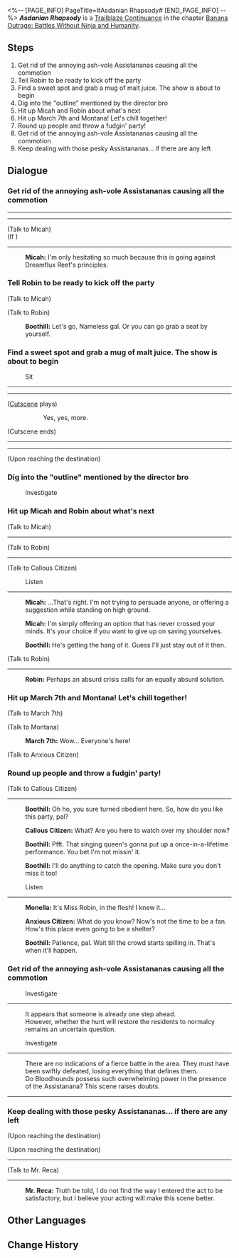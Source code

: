 <%-- [PAGE_INFO]
PageTitle=#Asdanian Rhapsody#
[END_PAGE_INFO] --%>
{{Stub|Dialogue.}}
{{Mission Infobox
|id            = 1034209
|title         = 
|image         = Mission Asdanian Rhapsody.png{{subst:void|<!--$UPLOAD:<<SpriteOutput/Chronicle/1034209.png>-<Mission Asdanian Rhapsody.png>-<Fate's Atlas Images>>-->}}
|type          = Trailblaze Continuance
|event_name    = 
|chapter       = Banana Outrage: Battles Without Ninja and Humanity
|requirements  = [[Trailblaze Continuance]] ''[[The Men Who Tread on the Monkey's Tail]]'' completed
|summary       = Dreamflux Reef remains plagued by the memetic virus, prompting Mr. Reca to bring over a new "outline." Following his curriculum, Boothill gathers the townspeople for a party. With Robin as the MC, the power of Harmony descends through electronic dance music, successfully dispersing the influence of Slumbernana Monkey.
|characters    = Anxious Citizen; Boothill; Callous Citizen; March 7th; Micah; Monella; Mr. Reca; Robin; Trailblazer
|startLocation = [[Penacony]] - [[Dreamflux Reef]]
|world         = Penacony
|area          = Dreamflux Reef
|prev          = The Men Who Tread on the Monkey's Tail
|next          = Battles Without Ninja and Humanity
|rewards       = Trailblaze EXP*300; Stellar Jade*40; Refined Aether*4; Lost Crystal*3; Credit*30,000
}}
'''''Asdanian Rhapsody''''' is a [[Trailblaze Continuance]] in the chapter [[Banana Outrage: Battles Without Ninja and Humanity]].

==Steps==
# Get rid of the annoying ash-vole Assistananas causing all the commotion
# Tell Robin to be ready to kick off the party
# Find a sweet spot and grab a mug of malt juice. The show is about to begin
# Dig into the "outline" mentioned by the director bro
# Hit up Micah and Robin about what's next
# Hit up March 7th and Montana! Let's chill together!
# Round up people and throw a fudgin' party!
# Get rid of the annoying ash-vole Assistananas causing all the commotion
# Keep dealing with those pesky Assistananas... if there are any left

<!--
==Gameplay Notes==

--><!--
==Trial Character==

-->
==Dialogue==
{{Stub Dialogue}}
===Get rid of the annoying ash-vole Assistananas causing all the commotion{{subst:void|<!--103420901-->}}===
{{Mission Description|type=continuance|location=Dreamflux Reef|These lil' fudgin' monkeys are tossing banana peels everywhere like it's nobody's business. Since there's no janitor in this dump, you might as well lend a hand in cleaning up.<br />With your pistols as your broom, of course.}}
{{Dialogue Start}}
----
:{{tx}}
----
:{{tx}}

;(Talk to Micah)
;(If {{cx}}<!--SubMission Finish: 103420901-->)
----
:{{A|VO chapter3 38 micah 110.ogg}} '''Micah:''' I'm only hesitating so much because this is going against Dreamflux Reef's principles.
{{Dialogue End}}

===Tell Robin to be ready to kick off the party{{subst:void|<!--103420907-->}}===
{{Mission Description|type=continuance|location=Dreamflux Reef|update|This hunt is a blast, with tasty malt juice, hilarious monkeys, and a fudgin' awesome party! Yeah, it's a bit off the wall, and things don't always add up, but just like they say in the movie you watched last time... Dang, what was that line again...?<br />"If everything can be explained, this world would lose its touch of enigma."}}
{{Dialogue Start}}

;(Talk to Micah)
:{{tx}}

;(Talk to Robin)
:{{tx}}

:{{A|VO chapter3 38 boothill 166.ogg}} '''Boothill:''' Let's go, Nameless gal. Or you can go grab a seat by yourself.
{{Dialogue End}}

===Find a sweet spot and grab a mug of malt juice. The show is about to begin{{subst:void|<!--103420920-->}}===
{{Dialogue Start}}

:{{DIcon|Loupe}} Sit
:{{tx}}
----
----
;([[#Gallery|Cutscene]] plays)
::Yes, yes, more.
;(Cutscene ends)
----
----
:{{tx}}
;(Upon reaching the destination)
{{Dialogue End}}

===Dig into the "outline" mentioned by the director bro{{subst:void|<!--103420916-->}}===
{{Mission Description|type=continuance|location=Dreamflux Reef|update|So, this director bro isn't too keen on monkeys, but he sure beats around the bush just like those shirthead monkey lovers. Can't blame them, because your colleagues never really got the hang of talking plain human language. Once you've fixed your Synesthesia Beacon, you'll teach them how to talk like a straight shooter.<br />See what gift he's got lined up, and if it's a dud, feel free to roast his movies in bad reviews.}}
{{Dialogue Start}}

:{{DIcon|Loupe}} Investigate
:{{tx}}
{{Dialogue End}}

===Hit up Micah and Robin about what's next{{subst:void|<!--103420917-->}}===
{{Mission Description|type=continuance|location=Dreamflux Reef|update|So, this director bro isn't too keen on monkeys, but he sure beats around the bush just like those shirthead monkey lovers. Can't blame them, because your colleagues never really got the hang of talking plain human language. Once you've fixed your Synesthesia Beacon, you'll teach them how to talk like a straight shooter.<br />But hey, this dude's narrative looks interesting, so why not pitch in and help recruit actors?}}
{{Dialogue Start}}

;(Talk to Micah)
:{{tx}}
----
:{{tx}}

;(Talk to Robin)
:{{tx}}
----
:{{tx}}


;(Talk to Callous Citizen)
:{{tx}}

:{{DIcon|Loupe}} Listen
----
:{{A|VO chapter3 38 micah 120.ogg}} '''Micah:''' ...That's right. I'm not trying to persuade anyone, or offering a suggestion while standing on high ground.
:{{A|VO chapter3 38 micah 121.ogg}} '''Micah:''' I'm simply offering an option that has never crossed your minds. It's your choice if you want to give up on saving yourselves.
:{{A|VO chapter3 38 boothill 143.ogg}} '''Boothill:''' He's getting the hang of it. Guess I'll just stay out of it then.

;(Talk to Robin)
----
:{{A|VO chapter3 38 robin 119.ogg}} '''Robin:''' Perhaps an absurd crisis calls for an equally absurd solution.
{{Dialogue End}}

===Hit up March 7th and Montana! Let's chill together!{{subst:void|<!--103420904-->}}===
{{Dialogue Start}}

;(Talk to March 7th)
:{{tx}}

;(Talk to Montana)
:{{tx}}

:{{A|VO chapter3 38 mar7th 113.ogg}} '''March 7th:''' Wow... Everyone's here!

;(Talk to Anxious Citizen)
:{{tx}}
{{Dialogue End}}

===Round up people and throw a fudgin' party!{{subst:void|<!--103420923-->}}===
{{Dialogue Start}}

;(Talk to Callous Citizen)
----
:{{A|VO chapter3 38 boothill 140.ogg}} '''Boothill:''' Oh ho, you sure turned obedient here. So, how do you like this party, pal?
:{{A|VO chapter3 38 jumin2 105.ogg}} '''Callous Citizen:''' What? Are you here to watch over my shoulder now?
:{{A|VO chapter3 38 boothill 141.ogg}} '''Boothill:''' Pfft. That singing queen's gonna put up a once-in-a-lifetime performance. You bet I'm not missin' it.
:{{A|VO chapter3 38 boothill 142.ogg}} '''Boothill:''' I'll do anything to catch the opening. Make sure you don't miss it too!

:{{DIcon|Loupe}} Listen
----
:{{A|VO chapter3 38 sheyuanB 103.ogg}} '''Monella:''' It's Miss Robin, in the flesh! I knew it...
:{{A|VO chapter3 38 jumin1 104.ogg}} '''Anxious Citizen:''' What do you know? Now's not the time to be a fan. How's this place even going to be a shelter?
:{{A|VO chapter3 38 boothill 135.ogg}} '''Boothill:''' Patience, pal. Wait till the crowd starts spilling in. That's when it'll happen.
{{Dialogue End}}

===Get rid of the annoying ash-vole Assistananas causing all the commotion{{subst:void|<!--103420912-->}}===
{{Mission Description|type=continuance|location=Dreamflux Reef|update|These lil' fudgin' monkeys are tossing banana peels everywhere like it's nobody's business. Since there's no janitor in this dump, you might as well lend a hand in cleaning up.<br />With your pistols as your broom, of course.}}
{{Dialogue Start}}


:{{DIcon|Loupe}} Investigate
----
:It appears that someone is already one step ahead.
:However, whether the hunt will restore the residents to normalcy remains an uncertain question.

:{{DIcon|Loupe}} Investigate
----
:There are no indications of a fierce battle in the area. They must have been swiftly defeated, losing everything that defines them.
:Do Bloodhounds possess such overwhelming power in the presence of the Assistanana? This scene raises doubts.
----
:{{tx}}
{{Dialogue End}}

===Keep dealing with those pesky Assistananas... if there are any left{{subst:void|<!--103420914-->}}===
{{Dialogue Start}}
;(Upon reaching the destination)

;(Upon reaching the destination)
:{{tx}}
----
:{{tx}}

;(Talk to Mr. Reca)
----
:{{A|VO chapter3 38 mrreca 114.ogg}} '''Mr. Reca:''' Truth be told, I do not find the way I entered the act to be satisfactory, but I believe your acting will make this scene better.
{{Dialogue End}}

==Other Languages==
{{Other Languages
|en   = Asdanian Rhapsody
|zhs  = 阿斯德纳狂想曲
|zht  = 阿斯德納狂想曲
|ja   = アスデナ・ラプソディ
|ko   = 아스다나 랩소디
|es   = Asdanian Rhapsody
|fr   = Asdanian Rhapsody
|ru   = Асданская рапсодия
|th   = Asdana แรปโซดี
|vi   = Giai Điệu Asdana
|de   = Asdanian Rhapsody
|id   = Rapsodi Asdana
|pt   = Rapsódia Asdaniana
}}

==Change History==
{{Change History|2.6}}
